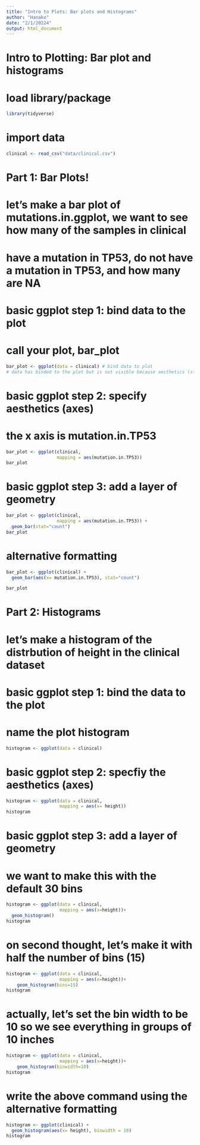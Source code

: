 ```yaml
---
title: "Intro to Plots: Bar plots and Histograms"
author: "Hanako"
date: "2/1/20224"
output: html_document
---
```


# Intro to Plotting: Bar plot and histograms

# load library/package
```r
library(tidyverse)
```

# import data
```r
clinical <- read_csv("data/clinical.csv")
```

# Part 1: Bar Plots!
# let's make a bar plot of mutations.in.ggplot, we want to see how many of the samples in clinical
# have a mutation in TP53, do not have a mutation in TP53, and how many are NA

# basic ggplot step 1: bind data to the plot
# call your plot, bar_plot
```r
bar_plot <- ggplot(data = clinical) # bind data to plot
# data has binded to the plot but is not visible because aesthetics (step 2) have not been applied yet
```

# basic ggplot step 2: specify aesthetics (axes)
# the x axis is mutation.in.TP53
```r
bar_plot <- ggplot(clinical, 
                   mapping = aes(mutation.in.TP53)) 
bar_plot

```

# basic ggplot step 3: add a layer of geometry
```r
bar_plot <- ggplot(clinical, 
                   mapping = aes(mutation.in.TP53)) +
  geom_bar(stat="count") 
bar_plot

```

# alternative formatting
```r
bar_plot <- ggplot(clinical) + 
  geom_bar(aes(x= mutation.in.TP53), stat="count")

bar_plot

```




# Part 2: Histograms
# let's make a histogram of the distrbution of height in the clinical dataset

# basic ggplot step 1: bind the data to the plot
# name the plot histogram
```r
histogram <- ggplot(data = clinical)

```

# basic ggplot step 2: specfiy the aesthetics (axes)
```r
histogram <- ggplot(data = clinical, 
                    mapping = aes(x= height))
histogram
```

# basic ggplot step 3: add a layer of geometry
# we want to make this with the default 30 bins
```r
histogram <- ggplot(data = clinical, 
                    mapping = aes(x=height))+
  geom_histogram()
histogram 
```


# on second thought, let's make it with half the number of bins (15)
```r
histogram <- ggplot(data = clinical, 
                    mapping = aes(x=height))+
    geom_histogram(bins=15)
histogram
```

# actually, let's set the bin width to be 10 so we see everything in groups of 10 inches
```r
histogram <- ggplot(data = clinical, 
                    mapping = aes(x=height))+
    geom_histogram(binwidth=10)
histogram
```

# write the above command using the alternative formatting
```r
histogram <- ggplot(clinical) +
  geom_histogram(aes(x= height), binwidth = 10)
histogram
```



